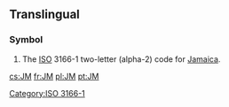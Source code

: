 {{also|.jm}}
==Translingual==

===Symbol===
{{head|mul|symbol}}
# The [[ISO]] 3166-1 two-letter (alpha-2) code for [[Jamaica]].

[[Category:ISO 3166-1]]

[[cs:JM]]
[[fr:JM]]
[[pl:JM]]
[[pt:JM]]